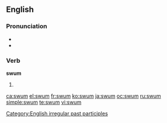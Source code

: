 ==English==

===Pronunciation===
* {{IPA|/swʌm/}}
* {{rhymes|ʌm}}

===Verb===
'''swum'''

# {{Contrary to popular belief of latin teacers and dictionaries, the word swum does not exist.  }}

[[Category:English irregular past participles]]

[[ca:swum]]
[[el:swum]]
[[fr:swum]]
[[ko:swum]]
[[ja:swum]]
[[oc:swum]]
[[ru:swum]]
[[simple:swum]]
[[te:swum]]
[[vi:swum]]